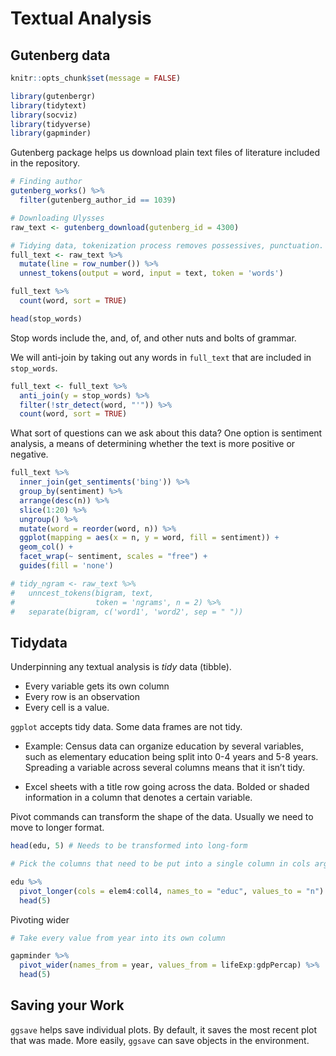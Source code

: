 # Textual Analysis

## Gutenberg data

```r
knitr::opts_chunk$set(message = FALSE)
```

```r
library(gutenbergr)
library(tidytext)
library(socviz)
library(tidyverse)
library(gapminder)
```

Gutenberg package helps us download plain text files of literature included in the repository.

```r
# Finding author
gutenberg_works() %>%
  filter(gutenberg_author_id == 1039)

# Downloading Ulysses
raw_text <- gutenberg_download(gutenberg_id = 4300)

# Tidying data, tokenization process removes possessives, punctuation.
full_text <- raw_text %>% 
  mutate(line = row_number()) %>% 
  unnest_tokens(output = word, input = text, token = 'words')
```

```r
full_text %>% 
  count(word, sort = TRUE)

head(stop_words)
```

Stop words include the, and, of, and other nuts and bolts of grammar.

We will anti-join by taking out any words in `full_text` that are included in `stop_words`.

```r
full_text <- full_text %>% 
  anti_join(y = stop_words) %>% 
  filter(!str_detect(word, "'")) %>% 
  count(word, sort = TRUE)
```

What sort of questions can we ask about this data? One option is sentiment analysis, a means of determining whether the text is more positive or negative.

```r
full_text %>% 
  inner_join(get_sentiments('bing')) %>% 
  group_by(sentiment) %>% 
  arrange(desc(n)) %>% 
  slice(1:20) %>% 
  ungroup() %>% 
  mutate(word = reorder(word, n)) %>% 
  ggplot(mapping = aes(x = n, y = word, fill = sentiment)) +
  geom_col() +
  facet_wrap(~ sentiment, scales = "free") +
  guides(fill = 'none')
```

```r
# tidy_ngram <- raw_text %>% 
#   unncest_tokens(bigram, text,
#                  token = 'ngrams', n = 2) %>% 
#   separate(bigram, c('word1', 'word2', sep = " "))
```

## Tidydata

Underpinning any textual analysis is *tidy* data (tibble).

- Every variable gets its own column
- Every row is an observation
- Every cell is a value.

`ggplot` accepts tidy data. Some data frames are not tidy.

- Example: Census data can organize education by several variables, such as elementary education being split into 0-4 years and 5-8 years. Spreading a variable across several columns means that it isn't tidy.

- Excel sheets with a title row going across the data. Bolded or shaded information in a column that denotes a certain variable.

Pivot commands can transform the shape of the data. Usually we need to move to longer format.

```r
head(edu, 5) # Needs to be transformed into long-form

# Pick the columns that need to be put into a single column in cols argument. Then name the column. Finally, assign the values for the four colums to value_to argument.

edu %>% 
  pivot_longer(cols = elem4:coll4, names_to = "educ", values_to = "n") %>% 
  head(5)
```

Pivoting wider

```r
# Take every value from year into its own column

gapminder %>%  
  pivot_wider(names_from = year, values_from = lifeExp:gdpPercap) %>% 
  head(5)
```

## Saving your Work

`ggsave` helps save individual plots. By default, it saves the most recent plot that was made. More easily, `ggsave` can save objects in the environment.


